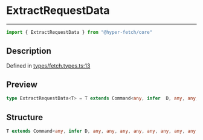 

# ExtractRequestData

<div class="api-docs__separator" data-reactroot="">

---

</div><div class="api-docs__import" data-reactroot="">

```ts
import { ExtractRequestData } from "@hyper-fetch/core"
```

</div><div class="api-docs__section">

## Description

</div><div class="api-docs__description"><span class="api-docs__do-not-parse">



</span></div><p class="api-docs__definition">

Defined in [types/fetch.types.ts:13](https://github.com/BetterTyped/hyper-fetch/blob/993719ed/packages/core/src/types/fetch.types.ts#L13)

</p><div class="api-docs__section">

## Preview

</div><div class="api-docs__preview type single">

```ts
type ExtractRequestData<T> = T extends Command<any, infer  D, any, any, any, any, any, any, any, any, any> ? D : never;
```

</div><div class="api-docs__section">

## Structure

</div><div class="api-docs__returns">

```ts
T extends Command<any, infer D, any, any, any, any, any, any, any, any, any> ? D : never
```

</div>